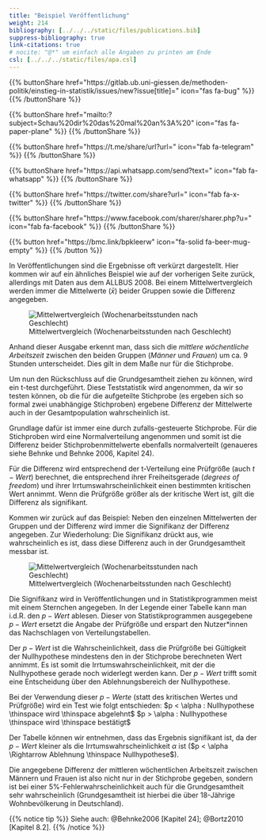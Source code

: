 ```yaml
---
title: "Beispiel Veröffentlichung"
weight: 214
bibliography: [../../../static/files/publications.bib]
suppress-bibliography: true
link-citations: true
# nocite: "@*" um einfach alle Angaben zu printen am Ende
csl: [../../../static/files/apa.csl]
---
```


{{% buttonShare href=\"https\:\/\/gitlab.ub.uni-giessen.de\/methoden-politik\/einstieg-in-statistik\/issues\/new?issue[title]=\" icon=\"fas fa-bug\" %}} {{% /buttonShare %}} 

{{% buttonShare href=\"mailto\:?subject=Schau\%20dir\%20das\%20mal\%20an\%3A\%20\" icon=\"fas fa-paper-plane\" %}} {{% /buttonShare %}}

{{% buttonShare href=\"https\:\/\/t.me\/share\/url?url=\" icon=\"fab fa-telegram\" %}} {{% /buttonShare %}}

{{% buttonShare href=\"https\:\/\/api.whatsapp.com\/send?text=\" icon=\"fab fa-whatsapp\" %}} {{% /buttonShare %}}

{{% buttonShare href=\"https\:\/\/twitter.com\/share?url=\" icon=\"fab fa-x-twitter\" %}} {{% /buttonShare %}}

{{% buttonShare href=\"https\:\/\/www.facebook.com\/sharer\/sharer.php?u=\" icon=\"fab fa-facebook\" %}} {{% /buttonShare %}}

{{% button href=\"https\:\/\/bmc.link\/bpkleerw\" icon=\"fa-solid fa-beer-mug-empty\" %}} {{% /button %}}

In Veröffentlichungen sind die Ergebnisse oft verkürzt dargestellt. Hier kommen wir auf ein ähnliches Beispiel wie auf der vorherigen Seite zurück, allerdings mit Daten aus dem ALLBUS 2008. Bei einem Mittelwertvergleich werden immer die Mittelwerte ($\bar{x}$) beider Gruppen sowie die Differenz angegeben.

![Mittelwertvergleich (Wochenarbeitsstunden nach Geschlecht)](../images/mittelwertvergleich-beispiel1.png)

Anhand dieser Ausgabe erkennt man, dass sich die *mittlere wöchentliche Arbeitszeit* zwischen den beiden Gruppen (*Männer* und *Frauen*) um ca. $9$ Stunden unterscheidet. Dies gilt in dem Maße nur für die Stichprobe.

Um nun den Rückschluss auf die Grundgesamtheit ziehen zu können, wird ein t-test durchgeführt. Diese Teststatistik wird angenommen, da wir so testen können, ob die für die aufgeteilte Stichprobe (es ergeben sich so formal zwei unabhängige Stichproben) ergebene Differenz der Mittelwerte auch in der Gesamtpopulation wahrscheinlich ist.

Grundlage dafür ist immer eine durch zufalls-gesteuerte Stichprobe. Für die Stichproben wird eine Normalverteilung angenommen und somit ist die Differenz beider Stichprobenmittelwerte ebenfalls normalverteilt (genaueres siehe Behnke und Behnke 2006, Kapitel 24).

Für die Differenz wird entsprechend der t-Verteilung eine Prüfgröße (auch $t−Wert$) berechnet, die entsprechend ihrer Freiheitsgerade (*degrees of freedom*) und ihrer Irrtumswahrscheinlichkeit einen bestimmten kritischen Wert annimmt. Wenn die Prüfgröße größer als der kritische Wert ist, gilt die Differenz als signifikant.

Kommen wir zurück auf das Beispiel: Neben den einzelnen Mittelwerten der Gruppen und der Differenz wird immer die Signifikanz der Differenz angegeben. Zur Wiederholung: Die Signifikanz drückt aus, wie wahrscheinlich es ist, dass diese Differenz auch in der Grundgesamtheit messbar ist.

![Mittelwertvergleich (Wochenarbeitsstunden nach Geschlecht)](../images/mittelwertvergleich-beispiel2.png)

Die Signifikanz wird in Veröffentlichungen und in Statistikprogrammen meist mit einem Sternchen angegeben. In der Legende einer Tabelle kann man i.d.R. den $p−Wert$ ablesen. Dieser von Statistikprogrammen ausgegebene $p−Wert$ ersetzt die Angabe der Prüfgröße und erspart den Nutzer*innen das Nachschlagen von Verteilungstabellen.

Der $p−Wert$ ist die Wahrscheinlichkeit, dass die Prüfgröße bei Gültigkeit der Nullhypothese mindestens den in der Stichprobe berechneten Wert annimmt. Es ist somit die Irrtumswahrscheinlichkeit, mit der die Nullhypothese gerade noch widerlegt werden kann. Der $p−Wert$ trifft somit eine Entscheidung über den Ablehnungsbereich der Nullhypothese.

Bei der Verwendung dieser $p−Werte$ (statt des kritischen Wertes und Prüfgröße) wird ein Test wie folgt entschieden:
$p < \alpha : Nullhypothese \thinspace wird \thinspace abgelehnt$
$p > \alpha : Nullhypothese \thinspace wird \thinspace bestätigt$

Der Tabelle können wir entnehmen, dass das Ergebnis signifikant ist, da der $p−Wert$ kleiner als die Irrtumswahrscheinlichkeit $\alpha$ ist ($p < \alpha \Rightarrow Ablehnung \thinspace Nullhypothese$).

Die angegebene Differenz der mittleren wöchentlichen Arbeitszeit zwischen Männern und Frauen ist also nicht nur in der Stichprobe gegeben, sondern ist bei einer 5%-Fehlerwahrscheinlichkeit auch für die Grundgesamtheit sehr wahrscheinlich (Grundgesamtheit ist hierbei die über 18-Jährige Wohnbevölkerung in Deutschland).

{{% notice tip %}}
Siehe auch: @Behnke2006 [Kapitel 24]; @Bortz2010 [Kapitel 8.2].
{{% /notice %}}